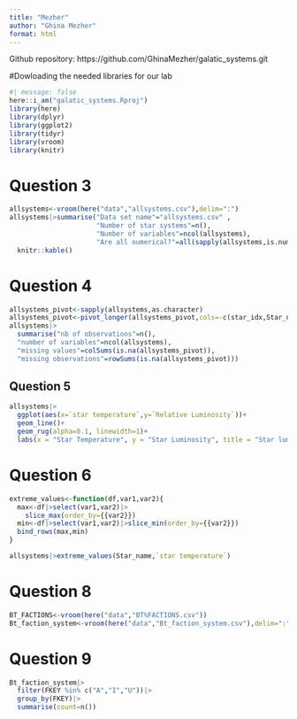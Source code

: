 ```yaml
---
title: "Mezher"
author: "Ghina Mezher"
format: html
---
```


Github repository: https://github.com/GhinaMezher/galatic_systems.git

#Dowloading the needed libraries for our lab
```r
#| message: false
here::i_am("galatic_systems.Rproj")
library(here)
library(dplyr)
library(ggplot2)
library(tidyr)
library(vroom)
library(knitr)
```

# Question 3
```r
allsystems<-vroom(here("data","allsystems.csv"),delim=":")
allsystems|>summarise("Data set name"="allsystems.csv" ,
                      "Number of star systems"=n(),
                      "Number of variables"=ncol(allsystems),
                      "Are all numerical?"=all(sapply(allsystems,is.numeric)))|>
  knitr::kable()
```

# Question 4
```r
allsystems_pivot<-sapply(allsystems,as.character)
allsystems_pivot<-pivot_longer(allsystems_pivot,cols=-c(star_idx,Star_name),names_to="Variable",values_to="Values")
allsystems|>
  summarise("nb of observations"=n(),
  "number of variables"=ncol(allsystems),
  "missing values"=colSums(is.na(allsystems_pivot)),
  "missing observations"=rowSums(is.na(allsystems_pivot)))
```
## Question 5
```r
allsystems|>
  ggplot(aes(x=`star temperature`,y=`Relative Luminosity`))+
  geom_line()+
  geom_rug(alpha=0.1, linewidth=1)+
  labs(x = "Star Temperature", y = "Star Luminosity", title = "Star luminosity according to its temperature")
```
# Question 6
```r
extreme_values<-function(df,var1,var2){
  max<-df|>select(var1,var2)|>
    slice_max(order_by={{var2}})
  min<-df|>select(var1,var2)|>slice_min(order_by={{var2}})
  bind_rows(max,min)
}

allsystems|>extreme_values(Star_name,`star temperature`)
```

# Question 8
```r
BT_FACTIONS<-vroom(here("data","BT%FACTIONS.csv"))
Bt_faction_system<-vroom(here("data","Bt_faction_system.csv"),delim=":")
```
# Question 9
```r
Bt_faction_system|>
  filter(FKEY %in% c("A","I","U"))|>
  group_by(FKEY)|>
  summarise(count=n())
```




